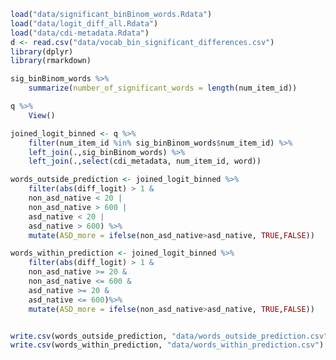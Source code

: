 

```r
load("data/significant_binBinom_words.Rdata")
load("data/logit_diff_all.Rdata")
load("data/cdi-metadata.Rdata")
d <- read.csv("data/vocab_bin_significant_differences.csv")
library(dplyr)
library(rmarkdown)
```


```r
sig_binBinom_words %>%
    summarize(number_of_significant_words = length(num_item_id))

q %>%
    View()

```


```r
joined_logit_binned <- q %>%
    filter(num_item_id %in% sig_binBinom_words$num_item_id) %>%
    left_join(.,sig_binBinom_words) %>%
    left_join(.,select(cdi_metadata, num_item_id, word))

words_outside_prediction <- joined_logit_binned %>%
    filter(abs(diff_logit) > 1 &
    non_asd_native < 20 |
    non_asd_native > 600 |
    asd_native < 20 |
    asd_native > 600) %>%
    mutate(ASD_more = ifelse(non_asd_native>asd_native, TRUE,FALSE))

words_within_prediction <- joined_logit_binned %>%
    filter(abs(diff_logit) > 1 &
    non_asd_native >= 20 &
    non_asd_native <= 600 &
    asd_native >= 20 &
    asd_native <= 600)%>%
    mutate(ASD_more = ifelse(non_asd_native>asd_native, TRUE,FALSE))


write.csv(words_outside_prediction, "data/words_outside_prediction.csv")
write.csv(words_within_prediction, "data/words_within_prediction.csv")
```



